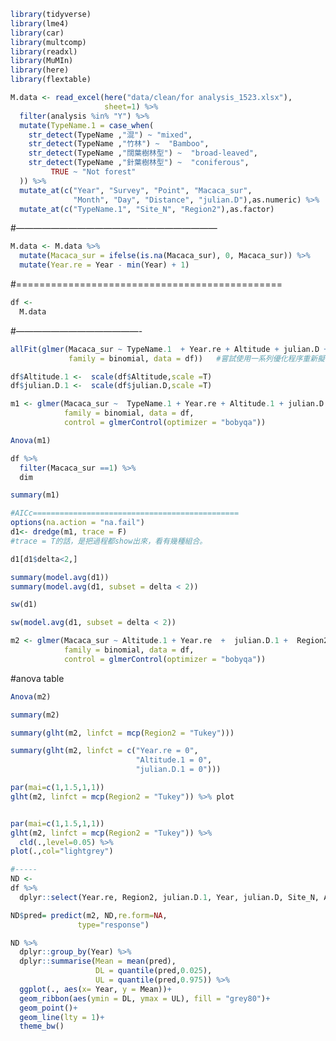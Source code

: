 
```r
library(tidyverse)
library(lme4)
library(car)
library(multcomp)
library(readxl)
library(MuMIn)
library(here)
library(flextable)
```


```r

M.data <- read_excel(here("data/clean/for analysis_1523.xlsx"),
                     sheet=1) %>% 
  filter(analysis %in% "Y") %>% 
  mutate(TypeName.1 = case_when(
    str_detect(TypeName ,"混") ~ "mixed",
    str_detect(TypeName ,"竹林") ~  "Bamboo",
    str_detect(TypeName ,"闊葉樹林型") ~  "broad-leaved",
    str_detect(TypeName ,"針葉樹林型") ~  "coniferous",
         TRUE ~ "Not forest"
  )) %>% 
  mutate_at(c("Year", "Survey", "Point", "Macaca_sur",
              "Month", "Day", "Distance", "julian.D"),as.numeric) %>% 
  mutate_at(c("TypeName.1", "Site_N", "Region2"),as.factor)   


```

#---------------------------------------------------------------------


```r
M.data <- M.data %>% 
  mutate(Macaca_sur = ifelse(is.na(Macaca_sur), 0, Macaca_sur)) %>% 
  mutate(Year.re = Year - min(Year) + 1)

```


#==============================================

```r
df <- 
  M.data 
```

#-------------------------------------------
```r
allFit(glmer(Macaca_sur ~ TypeName.1  + Year.re + Altitude + julian.D +  Region2 + (1|Site_N), 
             family = binomial, data = df))   #嘗試使用一系列優化程序重新擬合glmer模型


```

```r
df$Altitude.1 <-  scale(df$Altitude,scale =T)
df$julian.D.1 <-  scale(df$julian.D,scale =T)
```


```r
m1 <- glmer(Macaca_sur ~  TypeName.1 + Year.re + Altitude.1 + julian.D.1 +  Region2 + (1|Site_N), 
            family = binomial, data = df,
            control = glmerControl(optimizer = "bobyqa"))
```


```r
Anova(m1)

```

```r
df %>% 
  filter(Macaca_sur ==1) %>% 
  dim
```


```r
summary(m1)


```

```r
#AICc==============================================
options(na.action = "na.fail")
d1<- dredge(m1, trace = F)  
#trace = T的話，是把過程都show出來，看有幾種組合。
```


```r
d1[d1$delta<2,] 

```


```r
summary(model.avg(d1))
summary(model.avg(d1, subset = delta < 2))
```



```r
sw(d1)
```


```r
sw(model.avg(d1, subset = delta < 2))

```

```r

m2 <- glmer(Macaca_sur ~ Altitude.1 + Year.re  +  julian.D.1 +  Region2 + (1|Site_N), 
            family = binomial, data = df,
            control = glmerControl(optimizer = "bobyqa"))
```

#anova table

```r
Anova(m2)
```


```r
summary(m2)
```


```r
summary(glht(m2, linfct = mcp(Region2 = "Tukey")))
```


```r
summary(glht(m2, linfct = c("Year.re = 0",
                            "Altitude.1 = 0",
                            "julian.D.1 = 0")))
```


```r
par(mai=c(1,1.5,1,1))
glht(m2, linfct = mcp(Region2 = "Tukey")) %>% plot


par(mai=c(1,1.5,1,1))
glht(m2, linfct = mcp(Region2 = "Tukey")) %>% 
  cld(.,level=0.05) %>% 
plot(.,col="lightgrey")
```


```r
#-----
ND <- 
df %>% 
  dplyr::select(Year.re, Region2, julian.D.1, Year, julian.D, Site_N, Altitude.1, Altitude) 

ND$pred= predict(m2, ND,re.form=NA,
               type="response")

ND %>% 
  dplyr::group_by(Year) %>% 
  dplyr::summarise(Mean = mean(pred), 
                   DL = quantile(pred,0.025),
                   UL = quantile(pred,0.975)) %>% 
  ggplot(., aes(x= Year, y = Mean))+
  geom_ribbon(aes(ymin = DL, ymax = UL), fill = "grey80")+
  geom_point()+
  geom_line(lty = 1)+
  theme_bw()
  






```
